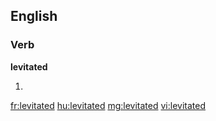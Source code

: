 ==English==

===Verb===
'''levitated'''

# {{past of|[[levitate]]}}

[[fr:levitated]]
[[hu:levitated]]
[[mg:levitated]]
[[vi:levitated]]